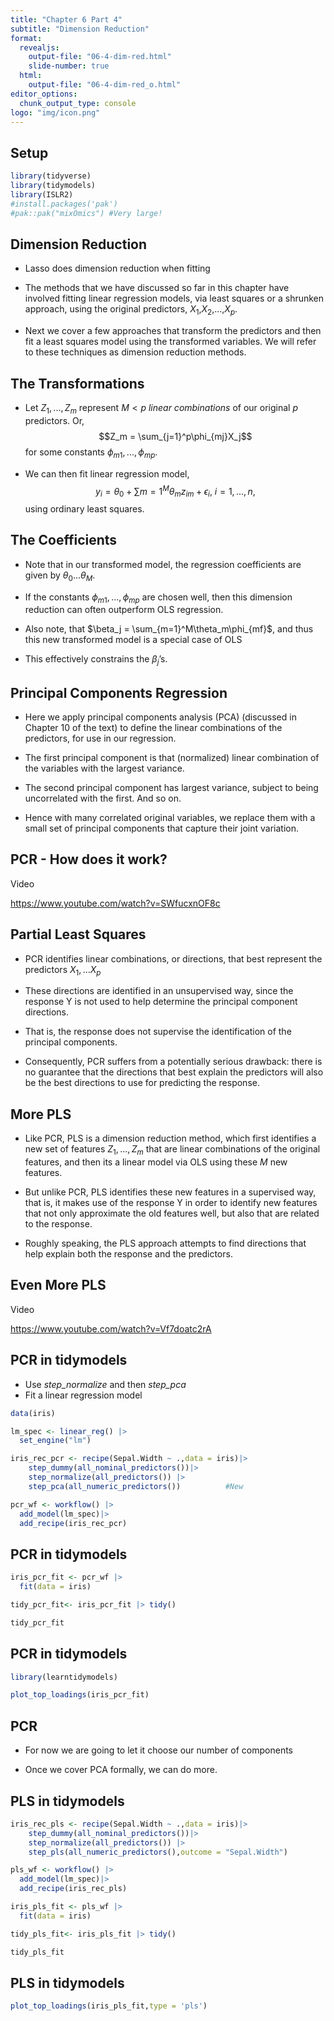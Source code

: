 ```yaml
---
title: "Chapter 6 Part 4"
subtitle: "Dimension Reduction"
format: 
  revealjs:
    output-file: "06-4-dim-red.html"
    slide-number: true
  html:
    output-file: "06-4-dim-red_o.html"
editor_options: 
  chunk_output_type: console
logo: "img/icon.png"
---
```



## Setup

```r
library(tidyverse)
library(tidymodels)
library(ISLR2)
#install.packages('pak')
#pak::pak("mixOmics") #Very large!

```

## Dimension Reduction

- Lasso does dimension reduction when fitting

- The methods that we have discussed so far in this chapter
have involved fitting linear regression models, via least
squares or a shrunken approach, using the original
predictors, $X_1$,$X_2$,...,$X_p$.

- Next we cover a few approaches that transform the
predictors and then fit a least squares model using the
transformed variables. We will refer to these techniques as
dimension reduction methods.

## The Transformations {.smaller}

- Let $Z_1,...,Z_m$ represent $M<p$ _linear combinations_ of our original $p$ predictors. Or, $$Z_m = \sum_{j=1}^p\phi_{mj}X_j$$ for some constants $\phi_{m1},...,\phi_{mp}$. 

- We can then fit linear regression model, $$y_i = \theta_0 + \sum{m=1}^M\theta_mz_{im}+\epsilon_i\text{, }i=1,...,n,$$ using ordinary least squares. 


## The Coefficients {.smaller}

- Note that in our transformed model, the regression coefficients are given by $\theta_0...\theta_M$. 

- If the constants $\phi_{m1},...,\phi_{mp}$ are chosen well, then this dimension reduction can often outperform OLS regression. 

- Also note, that $\beta_j = \sum_{m=1}^M\theta_m\phi_{mf}$, and thus this new transformed model is a special case of OLS

- This effectively constrains the $\beta_j$'s. 

## Principal Components Regression {.smaller}

- Here we apply principal components analysis (PCA)
(discussed in Chapter 10 of the text) to define the linear combinations of the predictors, for use in our regression.

- The first principal component is that (normalized) linear combination of the variables with the largest variance.

- The second principal component has largest variance,
subject to being uncorrelated with the first. And so on.

- Hence with many correlated original variables, we replace them with a small set of principal components that capture their joint variation.

## PCR - How does it work?

Video

<https://www.youtube.com/watch?v=SWfucxnOF8c>

## Partial Least Squares {.smaller}

- PCR identifies linear combinations, or directions, that best
represent the predictors $X_1,...X_p$

- These directions are identified in an unsupervised way, since
the response Y is not used to help determine the principal
component directions.

- That is, the response does not supervise the identification
of the principal components.

- Consequently, PCR suffers from a potentially serious
drawback: there is no guarantee that the directions that
best explain the predictors will also be the best directions
to use for predicting the response.

## More PLS {.smaller}

- Like PCR, PLS is a dimension reduction method, which
first identifies a new set of features $Z_1,...,Z_m$ that are
linear combinations of the original features, and then its a
linear model via OLS using these $M$ new features.

- But unlike PCR, PLS identifies these new features in a
supervised way, that is, it makes use of the response Y in
order to identify new features that not only approximate
the old features well, but also that are related to the
response.

- Roughly speaking, the PLS approach attempts to find
directions that help explain both the response and the
predictors.

## Even More PLS {.smaller}

Video

<https://www.youtube.com/watch?v=Vf7doatc2rA>

## PCR in tidymodels {.smaller}

- Use _step_normalize_ and then _step_pca_
- Fit a linear regression model

```r

data(iris)

lm_spec <- linear_reg() |>
  set_engine("lm")

iris_rec_pcr <- recipe(Sepal.Width ~ .,data = iris)|>
    step_dummy(all_nominal_predictors())|>
    step_normalize(all_predictors()) |>
    step_pca(all_numeric_predictors())          #New

pcr_wf <- workflow() |>
  add_model(lm_spec)|>
  add_recipe(iris_rec_pcr)

```



## PCR in tidymodels {.smaller}

```r
iris_pcr_fit <- pcr_wf |> 
  fit(data = iris)

tidy_pcr_fit<- iris_pcr_fit |> tidy()

tidy_pcr_fit
```


## PCR in tidymodels {.smaller}

```r
library(learntidymodels)

plot_top_loadings(iris_pcr_fit)

```


## PCR 

- For now we are going to let it choose our number of components

- Once we cover PCA formally, we can do more.

## PLS in tidymodels {.smaller}

```r

iris_rec_pls <- recipe(Sepal.Width ~ .,data = iris)|>
    step_dummy(all_nominal_predictors())|>
    step_normalize(all_predictors()) |>
    step_pls(all_numeric_predictors(),outcome = "Sepal.Width")          #New

pls_wf <- workflow() |>
  add_model(lm_spec)|>
  add_recipe(iris_rec_pls)

iris_pls_fit <- pls_wf |> 
  fit(data = iris)

tidy_pls_fit<- iris_pls_fit |> tidy()

tidy_pls_fit

```

## PLS in tidymodels {.smaller}

```r

plot_top_loadings(iris_pls_fit,type = 'pls')

```